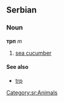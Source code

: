 ==Serbian==
===Noun===
'''трп''' ''m''
#[[sea cucumber]]
====See also====
*[[trp]]
[[Category:sr:Animals]]